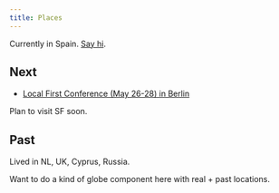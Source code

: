 ```yaml
---
title: Places
---
```


Currently in Spain. [Say hi](https://x.com/nikitavoloboev).

## Next

- [Local First Conference (May 26-28) in Berlin](https://localfirstconf.com)

Plan to visit SF soon.

## Past

Lived in NL, UK, Cyprus, Russia.

Want to do a kind of globe component here with real + past locations.

